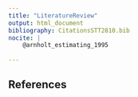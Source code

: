 ```yaml
---
title: "LiteratureReview"
output: html_document
bibliography: CitationsSTT2810.bib
nocite: |
    @arnholt_estimating_1995
    
---
```




## References